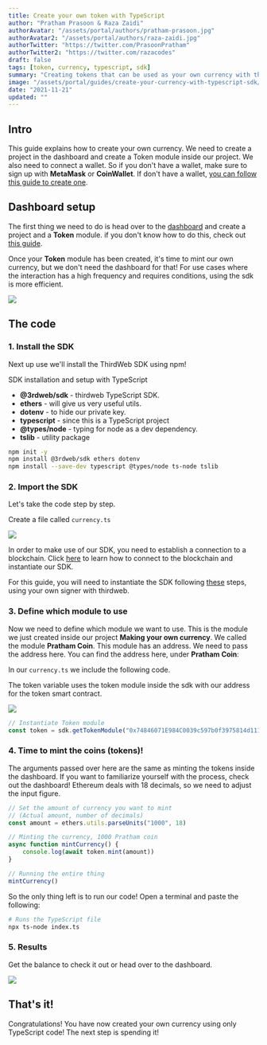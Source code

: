 ```yaml
---
title: Create your own token with TypeScript
author: "Pratham Prasoon & Raza Zaidi"
authorAvatar: "/assets/portal/authors/pratham-prasoon.jpg"
authorAvatar2: "/assets/portal/authors/raza-zaidi.jpg"
authorTwitter: "https://twitter.com/PrasoonPratham"
authorTwitter2: "https://twitter.com/razacodes"
draft: false
tags: [token, currency, typescript, sdk]
summary: "Creating tokens that can be used as your own currency with the thirdweb TypeScript SDK"
image: "/assets/portal/guides/create-your-currency-with-typescript-sdk/thumbnail.png"
date: "2021-11-21"
updated: ""
---
```


## Intro

This guide explains how to create your own currency. We need to create a project in the dashboard and create a Token module inside our project. We also need to connect a wallet. So if you don't have a wallet, make sure to sign up with **MetaMask** or **CoinWallet**. If don't have a wallet, [you can follow this guide to create one](/guides/create-a-metamask-wallet).

## Dashboard setup

The first thing we need to do is head over to the [dashboard](https://thirdweb.com/dashboard) and create a project and a **Token** module. if you don't know how to do this, check out [this guide](/learn/introduction).

Once your **Token** module has been created, it's time to mint our own currency, but we don't need the dashboard for that! For use cases where the interaction has a high frequency and requires conditions, using the sdk is more efficient.

![](/assets/portal/guides/create-your-currency-with-typescript-sdk/16_module_done.png)

## The code

### 1. Install the SDK

Next up use we'll install the ThirdWeb SDK using npm!

SDK installation and setup with TypeScript

- **@3rdweb/sdk** - thirdweb TypeScript SDK.
- **ethers** - will give us very useful utils.
- **dotenv** - to hide our private key.
- **typescript** - since this is a TypeScript project
- **@types/node** - typing for node as a dev dependency.
- **tslib** - utility package

```bash
npm init -y
npm install @3rdweb/sdk ethers dotenv
npm install --save-dev typescript @types/node ts-node tslib
```

### 2. Import the SDK

Let's take the code step by step.

Create a file called `currency.ts`

![](/assets/portal/guides/create-your-currency-with-typescript-sdk/18_ts_file.png)

In order to make use of our SDK, you need to establish a connection to a blockchain.
Click [here](/learn/connect-to-blockchain) to learn how to connect to the blockchain and instantiate our SDK.

For this guide, you will need to instantiate the SDK following [these](/learn/connect-to-blockchain#using-your-own-signer-with-thirdweb) steps, using your own signer with thirdweb.

### 3. Define which module to use

Now we need to define which module we want to use. This is the module we just created inside our project **Making your own currency**. We called the module **Pratham Coin**. This module has an address. We need to pass the address here. You can find the address here, under **Pratham Coin**:

In our `currency.ts` we include the following code.

The token variable uses the token module inside the sdk with our address for the token smart contract.

![](/assets/portal/guides/create-your-currency-with-typescript-sdk/16_module_done.png)

```tsx:currency.ts
// Instantiate Token module
const token = sdk.getTokenModule("0x74846071E984C0039c597b0f3975814d111eF5F6");
```

### 4. Time to mint the coins (tokens)!

The arguments passed over here are the same as minting the tokens inside the dashboard. If you want to familiarize yourself with the process, check out the dashboard! Ethereum deals with 18 decimals, so we need to adjust the input figure.

```tsx:currency.ts
// Set the amount of currency you want to mint
// (Actual amount, number of decimals)
const amount = ethers.utils.parseUnits("1000", 18)

// Minting the currency, 1000 Pratham coin
async function mintCurrency() {
    console.log(await token.mint(amount))
}

// Running the entire thing
mintCurrency()
```

So the only thing left is to run our code! Open a terminal and paste the following:
```bash
# Runs the TypeScript file
npx ts-node index.ts
```

### 5. Results

Get the balance to check it out or head over to the dashboard.

![](/assets/portal/guides/create-your-currency-with-typescript-sdk/17_balance.png)

## That's it!

Congratulations! You have now created your own currency using only TypeScript code! The next step is spending it!
